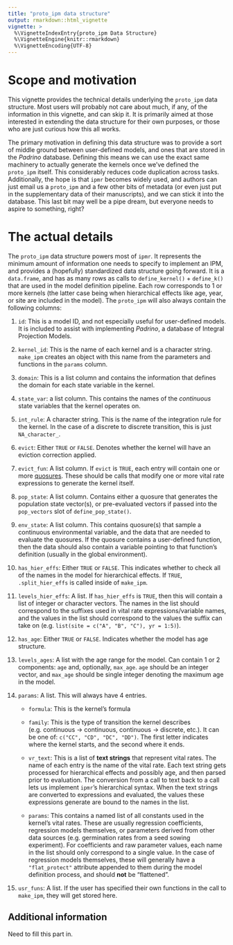 ```yaml
---
title: "proto_ipm data structure"
output: rmarkdown::html_vignette
vignette: >
  %\VignetteIndexEntry{proto_ipm Data Structure}
  %\VignetteEngine{knitr::rmarkdown}
  %\VignetteEncoding{UTF-8}
---
```


# Scope and motivation

This vignette provides the technical details underlying the `proto_ipm` data structure. Most users will probably not care about much, if any, of the information in this vignette, and can skip it. It is primarily aimed at those interested in extending the data structure for their own purposes, or those who are just curious how this all works.

The primary motivation in defining this data structure was to provide a sort of middle ground between user-defined models, and ones that are stored in the *Padrino* database. Defining this means we can use the exact same machinery to actually generate the kernels once we've defined the `proto_ipm` itself. This considerably reduces code duplication across tasks. Additionally, the hope is that `ipmr` becomes widely used, and authors can just email us a `proto_ipm` and a few other bits of metadata (or even just put in the supplementary data of their manuscripts), and we can stick it into the database. This last bit may well be a pipe dream, but everyone needs to aspire to something, right?

# The actual details

The `proto_ipm` data structure powers most of `ipmr`. It represents the minimum amount of information one needs to specify to implement an IPM, and provides a (hopefully) standardized data structure going forward. It is a `data.frame`, and has as many rows as calls to `define_kernel()` + `define_k()` that are used in the model definition pipeline. Each row corresponds to 1 or more kernels (the latter case being when hierarchical effects like age, year, or site are included in the model). The `proto_ipm` will also always contain the following columns:

1. `id`: This is a model ID, and not especially useful for user-defined models. It is included to assist with implementing *Padrino*, a database of Integral Projection Models.

2. `kernel_id`: This is the name of each kernel and is a character string. `make_ipm` creates an object with this name from the parameters and functions in the `params` column.

3. `domain`: This is a list column and contains the information that defines the domain for each state variable in the kernel. 

4. `state_var`: a list column. This contains the names of the _continuous_ state variables that the kernel operates on.

5. `int_rule`: A character string. This is the name of the integration rule for the kernel. In the case of a discrete to discrete transition, this is just `NA_character_`.

6. `evict`: Either `TRUE` or `FALSE`. Denotes whether the kernel will have an eviction correction applied.

7. `evict_fun`: A list column. If `evict` is `TRUE`, each entry will contain one or more [quosures](https://rlang.r-lib.org/reference/eval_tidy.html). These should be calls that modify one or more vital rate expressions to generate the kernel itself. 

8. `pop_state`: A list column. Contains either a quosure that generates the population state vector(s), or pre-evaluated vectors if passed into the `pop_vectors` slot of `define_pop_state()`.

9. `env_state`: A list column. This contains quosure(s) that sample a continuous environmental variable, and the data that are needed to evaluate the quosures. If the quosure contains a user-defined function, then the data should also contain a variable pointing to that function's definition (usually in the global environment).

10. `has_hier_effs`: Either `TRUE` or `FALSE`. This indicates whether to check all of the names in the model for hierarchical effects. If `TRUE`, `.split_hier_effs` is called inside of `make_ipm`. 

11. `levels_hier_effs`: A list. If `has_hier_effs` is `TRUE`, then this will contain a list of integer or character vectors. The names in the list should correspond to the suffixes used in vital rate expressions/variable names, and the values in the list should correspond to the values the suffix can take on (e.g. `list(site = c("A", "B", "C"), yr = 1:5)`).

12. `has_age`: Either `TRUE` or `FALSE`. Indicates whether the model has age structure.

13. `levels_ages`: A list with the age range for the model. Can contain 1 or 2 components: `age` and, optionally, `max_age`. `age` should be an integer vector, and `max_age` should be single integer denoting the maximum age in the model.

14. `params`: A list. This will always have 4 entries. 

    - `formula`: This is the kernel's formula
    
    - `family`: This is the type of transition the kernel describes (e.g. continuous -> continuous, continuous -> discrete, etc.). It can be one of: `c("CC", "CD", "DC", "DD")`. The first letter indicates where the kernel starts, and the second where it ends.
    
    - `vr_text`: This is a list of **text strings** that represent vital rates. The name of each entry is the name of the vital rate. Each text string gets processed for hierarchical effects and possibly age, and then parsed prior to evaluation. The conversion from a call to text back to a call lets us implement `ipmr`'s hierarchical syntax. When the text strings are converted to expressions and evaluated, the values these expressions generate are bound to the names in the list.
    
    - `params`: This contains a named list of all constants used in the kernel's vital rates. These are usually regression coefficients, regression models themselves, or parameters derived from other data sources (e.g. germination rates from a seed sowing experiment). For coefficients and raw parameter values, each name in the list should only correspond to a single value. In the case of regression models themselves, these will generally have a `"flat_protect"` attribute appended to them during the model definition process, and should **not** be "flattened".
    
15. `usr_funs`: A list. If the user has specified their own functions in the call to `make_ipm`, they will get stored here. 


## Additional information

Need to fill this part in.

